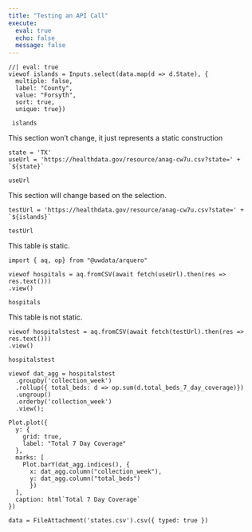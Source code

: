 ```yaml
---
title: "Testing an API Call"
execute:
  eval: true
  echo: false
  message: false
---
```


```ojs
//| eval: true
viewof islands = Inputs.select(data.map(d => d.State), {
  multiple: false, 
  label: "County", 
  value: "Forsyth",
  sort: true, 
  unique: true})
  
 islands
```

This section won't change, it just represents a static construction

```ojs
state = 'TX'
useUrl = 'https://healthdata.gov/resource/anag-cw7u.csv?state=' + `${state}`

useUrl
```

This section will change based on the selection.

```ojs
testUrl = 'https://healthdata.gov/resource/anag-cw7u.csv?state=' + `${islands}`

testUrl
```

This table is static.

```ojs


import { aq, op} from "@uwdata/arquero"

viewof hospitals = aq.fromCSV(await fetch(useUrl).then(res => res.text()))
.view()

hospitals

```

This table is not static.

```ojs
viewof hospitalstest = aq.fromCSV(await fetch(testUrl).then(res => res.text()))
.view()

hospitalstest
```


```ojs

viewof dat_agg = hospitalstest
  .groupby('collection_week')
  .rollup({ total_beds: d => op.sum(d.total_beds_7_day_coverage)})
  .ungroup()
  .orderby('collection_week')
  .view();

Plot.plot({
  y: {
    grid: true,
    label: "Total 7 Day Coverage"
  },
  marks: [
    Plot.barY(dat_agg.indices(), {
      x: dat_agg.column("collection_week"), 
      y: dat_agg.column("total_beds")
      })
  ],
  caption: html`Total 7 Day Coverage`
})
```







```ojs
data = FileAttachment('states.csv').csv({ typed: true })
```

